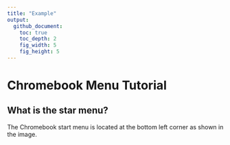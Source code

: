 ```yaml
---
title: "Example"
output:
  github_document:
    toc: true
    toc_depth: 2
    fig_width: 5
    fig_height: 5
---
```


# Chromebook Menu Tutorial

## What is the star menu?

The Chromebook start menu is located at the bottom left corner as shown in the image.
